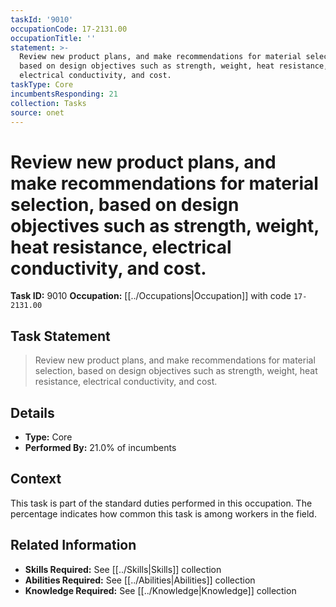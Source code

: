 ```yaml
---
taskId: '9010'
occupationCode: 17-2131.00
occupationTitle: ''
statement: >-
  Review new product plans, and make recommendations for material selection,
  based on design objectives such as strength, weight, heat resistance,
  electrical conductivity, and cost.
taskType: Core
incumbentsResponding: 21
collection: Tasks
source: onet
---
```

# Review new product plans, and make recommendations for material selection, based on design objectives such as strength, weight, heat resistance, electrical conductivity, and cost.

**Task ID:** 9010
**Occupation:** [[../Occupations|Occupation]] with code `17-2131.00`

## Task Statement

> Review new product plans, and make recommendations for material selection, based on design objectives such as strength, weight, heat resistance, electrical conductivity, and cost.

## Details

- **Type:** Core
- **Performed By:** 21.0% of incumbents

## Context

This task is part of the standard duties performed in this occupation. The percentage indicates how common this task is among workers in the field.

## Related Information

- **Skills Required:** See [[../Skills|Skills]] collection
- **Abilities Required:** See [[../Abilities|Abilities]] collection
- **Knowledge Required:** See [[../Knowledge|Knowledge]] collection
